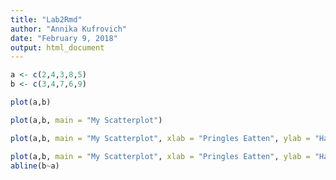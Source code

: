 ```yaml
---
title: "Lab2Rmd"
author: "Annika Kufrovich"
date: "February 9, 2018"
output: html_document
---
```



```r
a <- c(2,4,3,8,5)
b <- c(3,4,7,6,9)
```

```r
plot(a,b)
```

```r
plot(a,b, main = "My Scatterplot")
```

```r
plot(a,b, main = "My Scatterplot", xlab = "Pringles Eatten", ylab = "Happiness")
```

```r
plot(a,b, main = "My Scatterplot", xlab = "Pringles Eatten", ylab = "Happiness")
abline(b~a)
```

